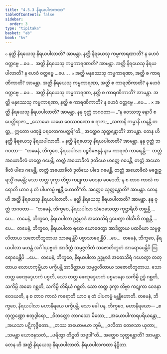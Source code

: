 ```yaml
---
title: "4.5.3 နိရယပါလကထာ"
tableOfContents: false
sidebar:
  order: 3
type: "tipitaka"
basket: "ab"
book: "kv"
---
```



<DynamicBreadcrumb />

<Division number="866" book="kv">

<Paragraph number="2665" book="kv">
๐ နတ္ထိ နိရယေသု နိရယပါလာတိ? အာမန္တာ. နတ္ထိ နိရယေသု ကမ္မကာရဏာတိ? န ဟေဝံ ဝတ္တဗ္ဗေ …ပေ…  အတ္ထိ နိရယေသု ကမ္မကာရဏာတိ? အာမန္တာ. အတ္ထိ နိရယေသု နိရယပါလာတိ? န ဟေဝံ ဝတ္တဗ္ဗေ …ပေ… .
</Paragraph>

<Paragraph number="2666" book="kv">
๐ အတ္ထိ မနုဿေသု ကမ္မကာရဏာ, အတ္ထိ စ ကာရဏိကာတိ? အာမန္တာ. အတ္ထိ နိရယေသု ကမ္မကာရဏာ, အတ္ထိ စ ကာရဏိကာတိ? န ဟေဝံ ဝတ္တဗ္ဗေ …ပေ…  အတ္ထိ နိရယေသု ကမ္မကာရဏာ, နတ္ထိ စ ကာရဏိကာတိ? အာမန္တာ. အတ္ထိ မနုဿေသု ကမ္မကာရဏာ, နတ္ထိ စ ကာရဏိကာတိ? န ဟေဝံ ဝတ္တဗ္ဗေ …ပေ… .
</Paragraph>

</Division>
<Division number="867" book="kv">

<Paragraph number="2667" book="kv">
× အတ္ထိ နိရယေသု နိရယပါလာတိ? အာမန္တာ. နနု ဝုတ္တံ ဘဂဝတာ—
</Paragraph>

<Paragraph number="2668" type="verses" book="kv">
_“န ဝေဿဘူ နောပိ စ ပေတ္တိရာဇာ,_  
_သောမော ယမော ဝေဿဝဏော စ ရာဇာ;_  
_သကာနိ ကမ္မာနိ ဟနန္တိ တတ္ထ,_  
ဣတော ပဏုန္နံ ပရလောကပတ္တန်”တိ._  

</Paragraph>

<Paragraph number="2669" book="kv">
အတ္ထေဝ သုတ္တန္တောတိ? အာမန္တာ. တေန ဟိ နတ္ထိ နိရယေသု နိရယပါလာတိ.
</Paragraph>

</Division>
<Division number="868" book="kv">

<Paragraph number="2670" book="kv">
๐ နတ္ထိ နိရယေသု နိရယပါလာတိ? အာမန္တာ. နနု ဝုတ္တံ ဘဂဝတာ—  “တမေနံ, ဘိက္ခဝေ, နိရယပါလာ ပဉ္စဝိဓဗန္ဓနံ နာမ ကာရဏံ ကာရေန္တိ—  တတ္တံ အယောခီလံ ဟတ္ထေ ဂမေန္တိ, တတ္တံ အယောခီလံ ဒုတိယေ ဟတ္ထေ ဂမေန္တိ, တတ္တံ အယောခီလံ ပါဒေ ဂမေန္တိ, တတ္တံ အယောခီလံ ဒုတိယေ ပါဒေ ဂမေန္တိ, တတ္တံ အယောခီလံ မဇ္ဈေဥရသ္မိံ ဂမေန္တိ; သော တတ္ထ ဒုက္ခာ တိဗ္ဗာ ကဋုကာ ဝေဒနာ ဝေဒေတိ; န စ တာဝ ကာလံ ကရောတိ ယာဝ န တံ ပါပကမ္မံ ဗျန္တီ ဟောတီ”တိ. အတ္ထေဝ သုတ္တန္တောတိ? အာမန္တာ. တေန ဟိ အတ္ထိ နိရယေသု နိရယပါလာတိ.
</Paragraph>

<Paragraph number="2671" book="kv">
๐ နတ္ထိ နိရယေသု နိရယပါလာတိ? အာမန္တာ. နနု ဝုတ္တံ ဘဂဝတာ—  “တမေနံ, ဘိက္ခဝေ, နိရယပါလာ သံဝေသေတွာ ကုဌာရီဟိ တစ္ဆန္တိ …ပေ…  တမေနံ, ဘိက္ခဝေ, နိရယပါလာ ဥဒ္ဓမ္ပာဒံ အဓောသိရံ ဌပေတွာ ဝါသီဟိ တစ္ဆန္တိ …ပေ…  တမေနံ, ဘိက္ခဝေ, နိရယပါလာ ရထေ ယောဇေတွာ အာဒိတ္တာယ ပထဝိယာ သမ္ပဇ္ဇလိတာယ သဇောတိဘူတာယ သာရေန္တိပိ ပစ္စာသာရေန္တိပိ …ပေ…  တမေနံ, ဘိက္ခဝေ, နိရယပါလာ မဟန္တံ အင်္ဂါရပဗ္ဗတံ အာဒိတ္တံ သမ္ပဇ္ဇလိတံ သဇောတိဘူတံ အာရောပေန္တိပိ ဩရောပေန္တိပိ …ပေ…  တမေနံ, ဘိက္ခဝေ, နိရယပါလာ ဥဒ္ဓမ္ပာဒံ အဓောသိရံ ဂဟေတွာ တတ္တာယ လောဟကုမ္ဘိယာ ပက္ခိပန္တိ အာဒိတ္တာယ သမ္ပဇ္ဇလိတာယ သဇောတိဘူတာယ. သော တတ္ထ ဖေဏုဒ္ဒေဟကံ ပစ္စတိ, သော တတ္ထ ဖေဏုဒ္ဒေဟကံ ပစ္စမာနော သကိမ္ပိ ဥဒ္ဓံ ဂစ္ဆတိ, သကိမ္ပိ အဓော ဂစ္ဆတိ, သကိမ္ပိ တိရိယံ ဂစ္ဆတိ. သော တတ္ထ ဒုက္ခာ တိဗ္ဗာ ကဋုကာ ဝေဒနာ ဝေဒယတိ, န စ တာဝ ကာလံ ကရောတိ ယာဝ န တံ ပါပကမ္မံ ဗျန္တီဟောတိ. တမေနံ, ဘိက္ခဝေ, နိရယပါလာ မဟာနိရယေ ပက္ခိပန္တိ. သော ခေါ ပန, ဘိက္ခဝေ, မဟာနိရယော—
</Paragraph>

<Paragraph number="2672" type="verses" book="kv">
_စတုက္ကဏ္ဏော စတုဒွါရော,_  
_ဝိဘတ္တော ဘာဂသော မိတော;_  
_အယောပါကာရပရိယန္တော,_  
_အယသာ ပဋိကုဇ္ဇိတော._  

</Paragraph>

<Paragraph number="2673" type="verses" book="kv">
_တဿ အယောမယာ ဘူမိ,_  
_ဇလိတာ တေဇသာ ယုတာ;_  
_သမန္တာ ယောဇနသတံ,_  
_ဖရိတွာ တိဋ္ဌတိ သဗ္ဗဒါ”တိ._  

</Paragraph>

<Paragraph number="2674" book="kv">
အတ္ထေဝ သုတ္တန္တောတိ? အာမန္တာ. တေန ဟိ အတ္ထိ နိရယေသု နိရယပါလာတိ.

</Paragraph>
</Division>

<Paragraph number="2675" type="center" book="kv">
နိရယပါလကထာ နိဋ္ဌိတာ.
</Paragraph>